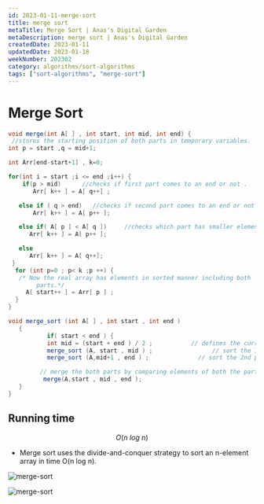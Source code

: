 ```yaml
---
id: 2023-01-11-merge-sort
title: merge sort
metaTitle: Merge Sort | Anas's Digital Garden
metaDescription: merge sort | Anas's Digital Garden
createdDate: 2023-01-11
updatedDate: 2023-01-18
weekNumber: 202302
category: algorithms/sort-algorithms
tags: ["sort-algorithms", "merge-sort"]
---
```


# Merge Sort

```java
void merge(int A[ ] , int start, int mid, int end) {
 //stores the starting position of both parts in temporary variables.
int p = start ,q = mid+1;

int Arr[end-start+1] , k=0;

for(int i = start ;i <= end ;i++) {
    if(p > mid)      //checks if first part comes to an end or not .
       Arr[ k++ ] = A[ q++] ;

   else if ( q > end)   //checks if second part comes to an end or not
       Arr[ k++ ] = A[ p++ ];

   else if( A[ p ] < A[ q ])     //checks which part has smaller element.
      Arr[ k++ ] = A[ p++ ];

   else
      Arr[ k++ ] = A[ q++];
 }
  for (int p=0 ; p< k ;p ++) {
   /* Now the real array has elements in sorted manner including both
        parts.*/
     A[ start++ ] = Arr[ p ] ;
  }
}

void merge_sort (int A[ ] , int start , int end )
   {
           if( start < end ) {
           int mid = (start + end ) / 2 ;           // defines the current array in 2 parts .
           merge_sort (A, start , mid ) ;                 // sort the 1st part of array .
           merge_sort (A,mid+1 , end ) ;              // sort the 2nd part of array.

         // merge the both parts by comparing elements of both the parts.
          merge(A,start , mid , end );
   }
}
```

## Running time

$$
O(n \: log \: n)
$$

- Merge sort uses the divide-and-conquer strategy to sort an n-element array in time O(n log n).

![merge-sort](./merge-sort/merge-sort-1.jpeg)

![merge-sort](./merge-sort/merge-sort-2.png)
